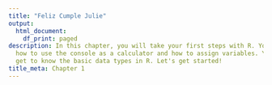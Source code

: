 ```yaml
---
title: "Feliz Cumple Julie"
output:
  html_document:
    df_print: paged
description: In this chapter, you will take your first steps with R. You will learn
  how to use the console as a calculator and how to assign variables. You will also
  get to know the basic data types in R. Let's get started!
title_meta: Chapter 1
---
```

